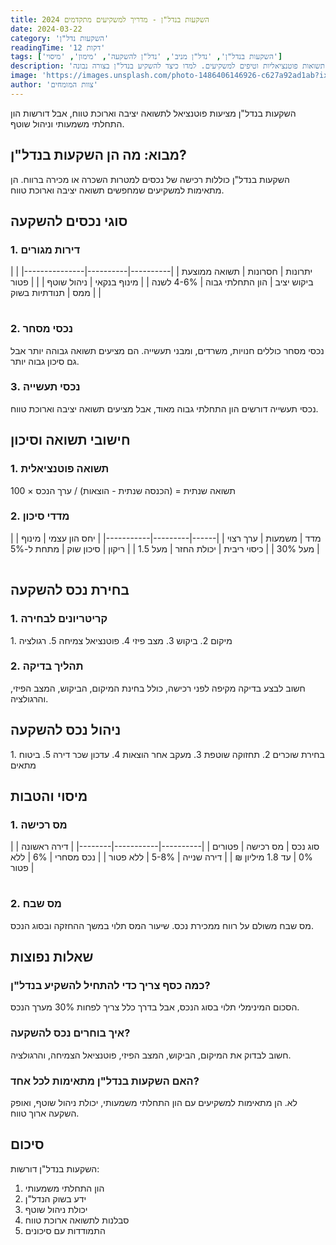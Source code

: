 ```yaml
---
title: השקעות בנדל"ן - מדריך למשקיעים מתקדמים 2024
date: 2024-03-22
category: 'השקעות נדל"ן'
readingTime: '12 דקות'
tags: ['השקעות בנדל"ן', 'נדל"ן מניב', 'נדל"ן להשקעה', 'מימון', 'מיסוי']
description: 'מדריך מקיף להשקעות בנדל"ן - כולל סוגי השקעות, סיכונים, תשואות פוטנציאליות וטיפים למשקיעים. למדו כיצד להשקיע בנדל"ן בצורה נבונה.'
image: 'https://images.unsplash.com/photo-1486406146926-c627a92ad1ab?ixlib=rb-4.0.3&ixid=M3wxMjA3fDB8MHxwaG90by1wYWdlfHx8fGVufDB8fHx8fA%3D%3D&auto=format&fit=crop&w=2070&q=80'
author: 'צוות המומחים'
---
```



<Callout>
השקעות בנדל"ן מציעות פוטנציאל לתשואה יציבה וארוכת טווח, אבל דורשות הון התחלתי משמעותי וניהול שוטף.
</Callout>

## מבוא: מה הן השקעות בנדל"ן?

<InfoBox>
השקעות בנדל"ן כוללות רכישה של נכסים למטרות השכרה או מכירה ברווח. הן מתאימות למשקיעים שמחפשים תשואה יציבה וארוכת טווח.
</InfoBox>

## סוגי נכסים להשקעה

### 1. דירות מגורים
<Table>
| יתרונות | חסרונות | תשואה ממוצעת |
|----------|----------|---------------|
| ביקוש יציב | הון התחלתי גבוה | 4-6% לשנה |
| מינוף בנקאי | ניהול שוטף | |
| פטור ממס | תנודתיות בשוק | |
</Table>

### 2. נכסי מסחר
<InfoBox>
נכסי מסחר כוללים חנויות, משרדים, ומבני תעשייה. הם מציעים תשואה גבוהה יותר אבל גם סיכון גבוה יותר.
</InfoBox>

### 3. נכסי תעשייה
<WarningBox>
נכסי תעשייה דורשים הון התחלתי גבוה מאוד, אבל מציעים תשואה יציבה וארוכת טווח.
</WarningBox>

## חישובי תשואה וסיכון

### 1. תשואה פוטנציאלית
<TipBox>
תשואה שנתית = (הכנסה שנתית - הוצאות) / ערך הנכס × 100
</TipBox>

### 2. מדדי סיכון
<Table>
| מדד | משמעות | ערך רצוי |
|------|---------|-----------|
| יחס הון עצמי | מינוף | מעל 30% |
| כיסוי ריבית | יכולת החזר | מעל 1.5 |
| ריקון | סיכון שוק | מתחת ל-5% |
</Table>

## בחירת נכס להשקעה

### 1. קריטריונים לבחירה
<InfoBox>
1. מיקום
2. ביקוש
3. מצב פיזי
4. פוטנציאל צמיחה
5. רגולציה
</InfoBox>

### 2. תהליך בדיקה
<WarningBox>
חשוב לבצע בדיקה מקיפה לפני רכישה, כולל בחינת המיקום, הביקוש, המצב הפיזי, והרגולציה.
</WarningBox>

## ניהול נכס להשקעה

<TipBox>
1. בחירת שוכרים
2. תחזוקה שוטפת
3. מעקב אחר הוצאות
4. עדכון שכר דירה
5. ביטוח מתאים
</TipBox>

## מיסוי והטבות

### 1. מס רכישה
<Table>
| סוג נכס | מס רכישה | פטורים |
|----------|-----------|--------|
| דירה ראשונה | 0% | עד 1.8 מיליון ₪ |
| דירה שנייה | 5-8% | ללא פטור |
| נכס מסחרי | 6% | ללא פטור |
</Table>

### 2. מס שבח
<InfoBox>
מס שבח משולם על רווח ממכירת נכס. שיעור המס תלוי במשך ההחזקה ובסוג הנכס.
</InfoBox>

## שאלות נפוצות

### כמה כסף צריך כדי להתחיל להשקיע בנדל"ן?
הסכום המינימלי תלוי בסוג הנכס, אבל בדרך כלל צריך לפחות 30% מערך הנכס.

### איך בוחרים נכס להשקעה?
חשוב לבדוק את המיקום, הביקוש, המצב הפיזי, פוטנציאל הצמיחה, והרגולציה.

### האם השקעות בנדל"ן מתאימות לכל אחד?
לא. הן מתאימות למשקיעים עם הון התחלתי משמעותי, יכולת ניהול שוטף, ואופק השקעה ארוך טווח.

## סיכום

השקעות בנדל"ן דורשות:
1. הון התחלתי משמעותי
2. ידע בשוק הנדל"ן
3. יכולת ניהול שוטף
4. סבלנות לתשואה ארוכת טווח
5. התמודדות עם סיכונים 